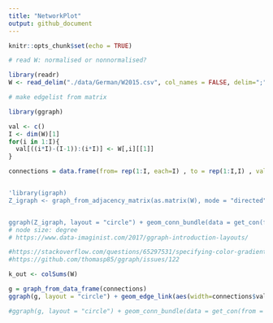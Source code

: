 ```yaml
---
title: "NetworkPlot"
output: github_document
---
```


```r
knitr::opts_chunk$set(echo = TRUE)
```

```r

# read W: normalised or nonnormalised?

library(readr)
W <- read_delim("./data/German/W2015.csv", col_names = FALSE, delim=";")


```


```r

# make edgelist from matrix

library(ggraph)

val <- c()
I <- dim(W)[1]
for(i in 1:I){
  val[((i*I)-(I-1)):(i*I)] <- W[,i][[1]]
}

connections = data.frame(from= rep(1:I, each=I) , to = rep(1:I,I) , value= val)


'library(igraph)
Z_igraph <- graph_from_adjacency_matrix(as.matrix(W), mode = "directed", weighted=TRUE)


ggraph(Z_igraph, layout = "circle") + geom_conn_bundle(data = get_con(from = connections$from, to = connections$to, col=connections$value), alpha = 0.1)  + geom_node_point() + coord_fixed() + scale_edge_color_continuous(low="skyblue", high="darkviolet")'
# node size: degree
# https://www.data-imaginist.com/2017/ggraph-introduction-layouts/

#https://stackoverflow.com/questions/65297531/specifying-color-gradient-for-connection-bundles-in-ggraph
#https://github.com/thomasp85/ggraph/issues/122

k_out <- colSums(W)

g = graph_from_data_frame(connections)
ggraph(g, layout = "circle") + geom_edge_link(aes(width=connections$value, alpha=connections$value),arrow = arrow(length = unit(1, "mm")),end_cap = circle(2, "mm"))  + geom_node_point(aes(size=k_out), shape=21, fill="white") + geom_node_text(aes(label=1:I, size=k_out/7))+ coord_fixed() + scale_edge_width(range=c(0.01,1)) + scale_edge_alpha(range = c(0.01, 1)) + theme_graph(background = "white")

#ggraph(g, layout = "circle") + geom_conn_bundle(data = get_con(from = connections$from, to = connections$to, col=connections$value), width=0.08)  + geom_node_point() + coord_fixed() + theme_graph(background = "white")


```

